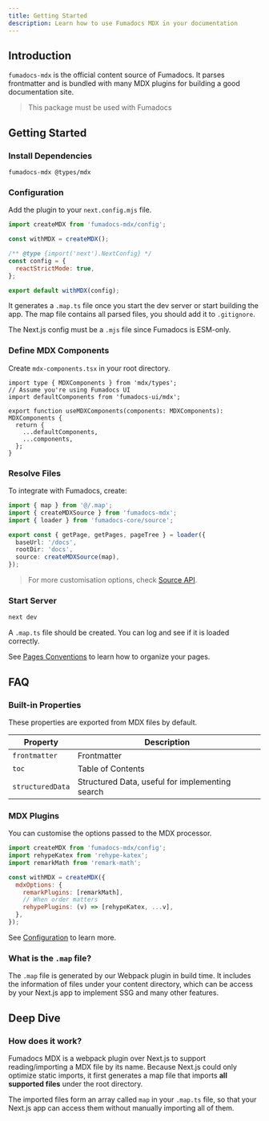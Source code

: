 ```yaml
---
title: Getting Started
description: Learn how to use Fumadocs MDX in your documentation
---
```


## Introduction

`fumadocs-mdx` is the official content source of Fumadocs. It parses frontmatter and is bundled with many MDX
plugins for building a good documentation site.

> This package must be used with Fumadocs

## Getting Started

### Install Dependencies

```package-install
fumadocs-mdx @types/mdx
```

### Configuration

Add the plugin to your `next.config.mjs` file.

```js
import createMDX from 'fumadocs-mdx/config';

const withMDX = createMDX();

/** @type {import('next').NextConfig} */
const config = {
  reactStrictMode: true,
};

export default withMDX(config);
```

It generates a `.map.ts` file once you start the dev server or start building the app.
The map file contains all parsed files, you should add it to `.gitignore`.

<Callout title="ESM Only" type='warn' className="mt-4">

The Next.js config must be a `.mjs` file since Fumadocs is ESM-only.

</Callout>

### Define MDX Components

Create `mdx-components.tsx` in your root directory.

```tsx
import type { MDXComponents } from 'mdx/types';
// Assume you're using Fumadocs UI
import defaultComponents from 'fumadocs-ui/mdx';

export function useMDXComponents(components: MDXComponents): MDXComponents {
  return {
    ...defaultComponents,
    ...components,
  };
}
```

### Resolve Files

To integrate with Fumadocs, create:

```ts title="app/source.ts"
import { map } from '@/.map';
import { createMDXSource } from 'fumadocs-mdx';
import { loader } from 'fumadocs-core/source';

export const { getPage, getPages, pageTree } = loader({
  baseUrl: '/docs',
  rootDir: 'docs',
  source: createMDXSource(map),
});
```

> For more customisation options, check [Source API](/docs/headless/source-api).

### Start Server

```bash
next dev
```

A `.map.ts` file should be created. You can log and see if it is loaded correctly.

See [Pages Conventions](/docs/headless/page-conventions)
to learn how to organize your pages.

## FAQ

### Built-in Properties

These properties are exported from MDX files by default.

| Property         | Description                                     |
| ---------------- | ----------------------------------------------- |
| `frontmatter`    | Frontmatter                                     |
| `toc`            | Table of Contents                               |
| `structuredData` | Structured Data, useful for implementing search |

### MDX Plugins

You can customise the options passed to the MDX processor.

```js
import createMDX from 'fumadocs-mdx/config';
import rehypeKatex from 'rehype-katex';
import remarkMath from 'remark-math';

const withMDX = createMDX({
  mdxOptions: {
    remarkPlugins: [remarkMath],
    // When order matters
    rehypePlugins: (v) => [rehypeKatex, ...v],
  },
});
```

See [Configuration](/docs/mdx/configuration) to learn more.

### What is the `.map` file?

The `.map` file is generated by our Webpack plugin in build time.
It includes the information of files under your content directory,
which can be access by your Next.js app to implement SSG and many other features.

## Deep Dive

### How does it work?

Fumadocs MDX is a webpack plugin over Next.js to support reading/importing a MDX file by its name.
Because Next.js could only optimize static imports, it first generates a map file that imports **all supported files** under the root directory.

The imported files form an array called `map` in your `.map.ts` file, so that your Next.js app can access them without manually importing all of them.
